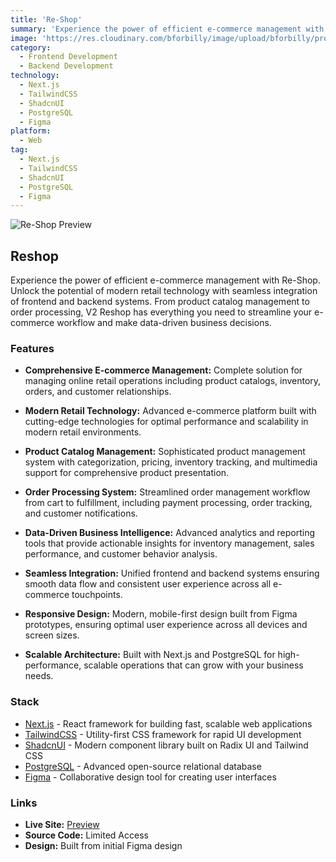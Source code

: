 ```yaml
---
title: 'Re-Shop'
summary: 'Experience the power of efficient e-commerce management with Re-Shop. Unlock the potential of modern retail technology with seamless integration of frontend and backend systems for streamlined e-commerce workflow and data-driven business decisions.'
image: 'https://res.cloudinary.com/bforbilly/image/upload/bforbilly/projects/re-shop'
category:
  - Frontend Development
  - Backend Development
technology:
  - Next.js
  - TailwindCSS
  - ShadcnUI
  - PostgreSQL
  - Figma
platform:
  - Web
tag:
  - Next.js
  - TailwindCSS
  - ShadcnUI
  - PostgreSQL
  - Figma
---
```


![Re-Shop Preview](https://res.cloudinary.com/bforbilly/image/upload/bforbilly/projects/re-shop)

## Reshop

Experience the power of efficient e-commerce management with Re-Shop. Unlock the potential of modern retail technology with seamless integration of frontend and backend systems. From product catalog management to order processing, V2 Reshop has everything you need to streamline your e-commerce workflow and make data-driven business decisions.

### Features

- **Comprehensive E-commerce Management:** Complete solution for managing online retail operations including product catalogs, inventory, orders, and customer relationships.

- **Modern Retail Technology:** Advanced e-commerce platform built with cutting-edge technologies for optimal performance and scalability in modern retail environments.

- **Product Catalog Management:** Sophisticated product management system with categorization, pricing, inventory tracking, and multimedia support for comprehensive product presentation.

- **Order Processing System:** Streamlined order management workflow from cart to fulfillment, including payment processing, order tracking, and customer notifications.

- **Data-Driven Business Intelligence:** Advanced analytics and reporting tools that provide actionable insights for inventory management, sales performance, and customer behavior analysis.

- **Seamless Integration:** Unified frontend and backend systems ensuring smooth data flow and consistent user experience across all e-commerce touchpoints.

- **Responsive Design:** Modern, mobile-first design built from Figma prototypes, ensuring optimal user experience across all devices and screen sizes.

- **Scalable Architecture:** Built with Next.js and PostgreSQL for high-performance, scalable operations that can grow with your business needs.

### Stack

- [Next.js](https://nextjs.org) - React framework for building fast, scalable web applications
- [TailwindCSS](https://tailwindcss.com) - Utility-first CSS framework for rapid UI development
- [ShadcnUI](https://ui.shadcn.com) - Modern component library built on Radix UI and Tailwind CSS
- [PostgreSQL](https://www.postgresql.org) - Advanced open-source relational database
- [Figma](https://figma.com) - Collaborative design tool for creating user interfaces

### Links

- **Live Site:** [Preview](https://v2reshop-nextjs-frontend-app.vercel.app)
- **Source Code:** Limited Access
- **Design:** Built from initial Figma design